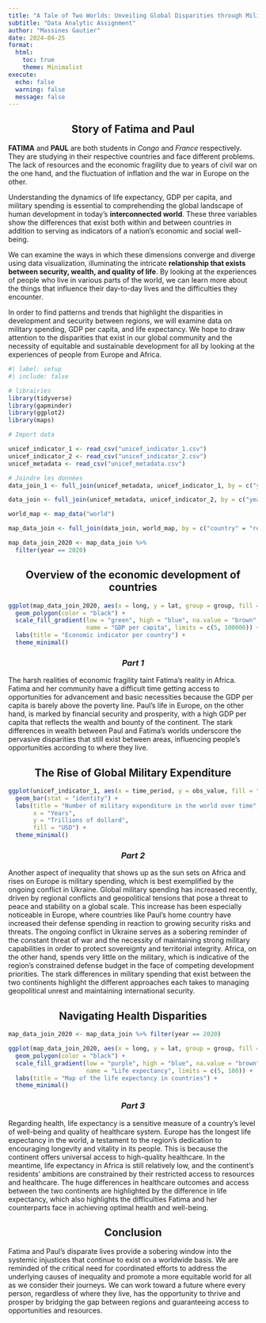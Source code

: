 ```yaml
---
title: "A Tale of Two Worlds: Unveiling Global Disparities through Military Expenditure, GDP per Capita, and Life Expectancy"
subtitle: "Data Analytic Assignment"
author: "Massines Gautier"
date: 2024-04-25
format: 
  html:
    toc: true
    theme: Minimalist
execute: 
  echo: false
  warning: false
  message: false
---
```


<div style="text-align:center">
# **Story of Fatima and Paul**
</div>

**FATIMA** and **PAUL** are both students in *Congo* and *France* respectively. They are studying in their respective countries and face different problems. The lack of resources and the economic fragility due to years of civil war on the one hand, and the fluctuation of inflation and the war in Europe on the other.

Understanding the dynamics of life expectancy, GDP per capita, and military spending is essential to comprehending the global landscape of human development in today's **interconnected world**. These three variables show the differences that exist both within and between countries in addition to serving as indicators of a nation's economic and social well-being.

We can examine the ways in which these dimensions converge and diverge using data visualization, illuminating the intricate **relationship that exists between security, wealth, and quality of life**. By looking at the experiences of people who live in various parts of the world, we can learn more about the things that influence their day-to-day lives and the difficulties they encounter.

In order to find patterns and trends that highlight the disparities in development and security between regions, we will examine data on military spending, GDP per capita, and life expectancy. We hope to draw attention to the disparities that exist in our global community and the necessity of equitable and sustainable development for all by looking at the experiences of people from Europe and Africa.

```r
#| label: setup
#| include: false

# librairies
library(tidyverse)
library(gapminder)
library(ggplot2)
library(maps)

# Import data

unicef_indicator_1 <- read_csv("unicef_indicator_1.csv")
unicef_indicator_2 <- read_csv("unicef_indicator_2.csv")
unicef_metadata <- read_csv("unicef_metadata.csv")
```

```r
# Joindre les données
data_join_1 <- full_join(unicef_metadata, unicef_indicator_1, by = c("year" = "time_period", "country" = "country"))

data_join <- full_join(unicef_metadata, unicef_indicator_2, by = c("year" = "time_period", "country" = "country"))

world_map <- map_data("world")

map_data_join <- full_join(data_join, world_map, by = c("country" = "region"))

map_data_join_2020 <- map_data_join %>%
  filter(year == 2020)
```
<div style="text-align:center">

## **Overview of the economic development of countries**
</div>
```r
ggplot(map_data_join_2020, aes(x = long, y = lat, group = group, fill = `GDP per capita (constant 2015 US$)`)) +
  geom_polygon(color = "black") +
  scale_fill_gradient(low = "green", high = "blue", na.value = "brown", 
                      name = "GDP per capita", limits = c(5, 100000)) +
  labs(title = "Economic indicator per country") +
  theme_minimal()
```

<div style="text-align:center">
### *Part 1*
</div>
The harsh realities of economic fragility taint Fatima's reality in Africa. Fatima and her community have a difficult time getting access to opportunities for advancement and basic necessities because the GDP per capita is barely above the poverty line. Paul's life in Europe, on the other hand, is marked by financial security and prosperity, with a high GDP per capita that reflects the wealth and bounty of the continent. The stark differences in wealth between Paul and Fatima's worlds underscore the pervasive disparities that still exist between areas, influencing people's opportunities according to where they live.

<div style="text-align:center">
## **The Rise of Global Military Expenditure**
</div>
```r
ggplot(unicef_indicator_1, aes(x = time_period, y = obs_value, fill = "")) +
  geom_bar(stat = "identity") +
  labs(title = "Number of military expenditure in the world over time",
       x = "Years",
       y = "Trillions of dollard",
       fill = "USD") +
  theme_minimal()
```

<div style="text-align:center">
### *Part 2*
</div>
Another aspect of inequality that shows up as the sun sets on Africa and rises on Europe is military spending, which is best exemplified by the ongoing conflict in Ukraine. Global military spending has increased recently, driven by regional conflicts and geopolitical tensions that pose a threat to peace and stability on a global scale. This increase has been especially noticeable in Europe, where countries like Paul's home country have increased their defense spending in reaction to growing security risks and threats. The ongoing conflict in Ukraine serves as a sobering reminder of the constant threat of war and the necessity of maintaining strong military capabilities in order to protect sovereignty and territorial integrity. Africa, on the other hand, spends very little on the military, which is indicative of the region's constrained defense budget in the face of competing development priorities. The stark differences in military spending that exist between the two continents highlight the different approaches each takes to managing geopolitical unrest and maintaining international security.

<div style="text-align:center">
## **Navigating Health Disparities**
</div>
```r
map_data_join_2020 <- map_data_join %>% filter(year == 2020)

ggplot(map_data_join_2020, aes(x = long, y = lat, group = group, fill = `Life expectancy at birth, total (years)`)) +
  geom_polygon(color = "black") +
  scale_fill_gradient(low = "purple", high = "blue", na.value = "brown", 
                      name = "Life expectancy", limits = c(5, 100)) +
  labs(title = "Map of the life expectancy in countries") +
  theme_minimal()
```
<div style="text-align:center">
### *Part 3*
</div>
Regarding health, life expectancy is a sensitive measure of a country's level of well-being and quality of healthcare system. Europe has the longest life expectancy in the world, a testament to the region's dedication to encouraging longevity and vitality in its people. This is because the continent offers universal access to high-quality healthcare. In the meantime, life expectancy in Africa is still relatively low, and the continent's residents' ambitions are constrained by their restricted access to resources and healthcare. The huge differences in healthcare outcomes and access between the two continents are highlighted by the difference in life expectancy, which also highlights the difficulties Fatima and her counterparts face in achieving optimal health and well-being.

<div style="text-align:center">
# **Conclusion**
</div>
Fatima and Paul's disparate lives provide a sobering window into the systemic injustices that continue to exist on a worldwide basis. We are reminded of the critical need for coordinated efforts to address the underlying causes of inequality and promote a more equitable world for all as we consider their journeys. We can work toward a future where every person, regardless of where they live, has the opportunity to thrive and prosper by bridging the gap between regions and guaranteeing access to opportunities and resources.
